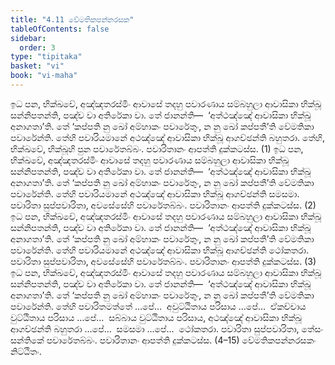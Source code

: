 ```yaml
---
title: "4.11 වේමතිකපන්නරසක"
tableOfContents: false
sidebar:
  order: 3
type: "tipitaka"
basket: "vi"
book: "vi-maha"
---
```



<DynamicBreadcrumb />

<Division number="224" book="vi-maha">

<Paragraph number="1021" book="vi-maha">
ඉධ පන, භික්ඛවේ, අඤ්ඤතරස්මිං ආවාසේ තදහු පවාරණාය සම්බහුලා ආවාසිකා භික්ඛූ සන්නිපතන්ති, පඤ්ච වා අතිරේකා වා. තේ ජානන්ති—  ‘අත්ථඤ්ඤේ ආවාසිකා භික්ඛූ අනාගතා’ති. තේ ‘කප්පති නු ඛෝ අම්හාකං පවාරේතුං, න නු ඛෝ කප්පතී’ති වේමතිකා පවාරේන්ති. තේහි පවාරියමානේ අථඤ්ඤේ ආවාසිකා භික්ඛූ ආගච්ඡන්ති බහුතරා. තේහි, භික්ඛවේ, භික්ඛූහි පුන පවාරේතබ්බං. පවාරිතානං ආපත්ති දුක්කටස්ස. (1)
</Paragraph>

<Paragraph number="1022" book="vi-maha">
ඉධ පන, භික්ඛවේ, අඤ්ඤතරස්මිං ආවාසේ තදහු පවාරණාය සම්බහුලා ආවාසිකා භික්ඛූ සන්නිපතන්ති, පඤ්ච වා අතිරේකා වා. තේ ජානන්ති—  ‘අත්ථඤ්ඤේ ආවාසිකා භික්ඛූ අනාගතා’ති. තේ ‘කප්පති නු ඛෝ අම්හාකං පවාරේතුං, න නු ඛෝ කප්පතී’ති වේමතිකා පවාරේන්ති. තේහි පවාරියමානේ අථඤ්ඤේ ආවාසිකා භික්ඛූ ආගච්ඡන්ති සමසමා. පවාරිතා සුප්පවාරිතා, අවසේසේහි පවාරේතබ්බං. පවාරිතානං ආපත්ති දුක්කටස්ස. (2)
</Paragraph>

<Paragraph number="1023" book="vi-maha">
ඉධ පන, භික්ඛවේ, අඤ්ඤතරස්මිං ආවාසේ තදහු පවාරණාය සම්බහුලා ආවාසිකා භික්ඛූ සන්නිපතන්ති, පඤ්ච වා අතිරේකා වා. තේ ජානන්ති—  ‘අත්ථඤ්ඤේ ආවාසිකා භික්ඛූ අනාගතා’ති. තේ ‘කප්පති නු ඛෝ අම්හාකං පවාරේතුං, න නු ඛෝ කප්පතී’ති වේමතිකා පවාරේන්ති. තේහි පවාරියමානේ අථඤ්ඤේ ආවාසිකා භික්ඛූ ආගච්ඡන්ති ථෝකතරා. පවාරිතා සුප්පවාරිතා, අවසේසේහි පවාරේතබ්බං. පවාරිතානං ආපත්ති දුක්කටස්ස. (3)
</Paragraph>

<Paragraph number="1024" book="vi-maha">
ඉධ පන, භික්ඛවේ, අඤ්ඤතරස්මිං ආවාසේ තදහු පවාරණාය සම්බහුලා ආවාසිකා භික්ඛූ සන්නිපතන්ති, පඤ්ච වා අතිරේකා වා. තේ ජානන්ති—  ‘අත්ථඤ්ඤේ ආවාසිකා භික්ඛූ අනාගතා’ති. තේ ‘කප්පති නු ඛෝ අම්හාකං පවාරේතුං, න නු ඛෝ කප්පතී’ති වේමතිකා පවාරේන්ති. තේහි පවාරිතමත්තේ …පේ…  අවුට්ඨිතාය පරිසාය …පේ…  ඒකච්චාය වුට්ඨිතාය පරිසාය …පේ…  සබ්බාය වුට්ඨිතාය පරිසාය, අථඤ්ඤේ ආවාසිකා භික්ඛූ ආගච්ඡන්ති බහුතරා …පේ…  සමසමා …පේ…  ථෝකතරා. පවාරිතා සුප්පවාරිතා, තේසං සන්තිකේ පවාරේතබ්බං. පවාරිතානං ආපත්ති දුක්කටස්ස. (4–15)

</Paragraph>
</Division>

<Paragraph number="1025" type="center" book="vi-maha">
වේමතිකපන්නරසකං නිට්ඨිතං.
</Paragraph>